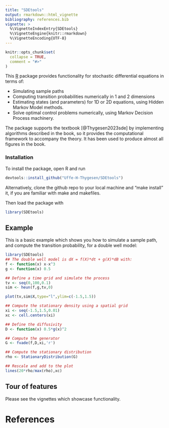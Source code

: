 ```yaml
---
title: "SDEtools"
output: rmarkdown::html_vignette
bibliography: references.bib
vignette: >
  %\VignetteIndexEntry{SDEtools}
  %\VignetteEngine{knitr::rmarkdown}
  %\VignetteEncoding{UTF-8}
---
```


```r
knitr::opts_chunk$set(
  collapse = TRUE,
  comment = "#>"
)
```

This [R](https://r-project.org) package provides functionality for stochastic differential equations in terms of: 

* Simulating sample paths
* Computing transition probabilities numerically in 1 and 2 dimensions
* Estimating states (and parameters) for 1D or 2D equations, using Hidden Markov Model methods.
* Solve optimal control problems numerically, using Markov Decision Process machinery.

The package supports the textbook [@Thygesen2023sde] by implementing algorithms described in the book, so it provides the computational framework to accompany the theory. It has been used to produce almost all figures in the book.

### Installation

To install the package, open R and run 

```r
devtools::install_github("Uffe-H-Thygesen/SDEtools")
```

Alternatively, clone the github repo to your local machine and "make install" it, if you are familiar with make and makefiles. 

Then load the package with 

```r
library(SDEtools)
```

## Example

This is a basic example which shows you how to simulate a sample path, and compute the transition probability, for a double well model:

```r
library(SDEtools)
## The double well model is dX = f(X)*dt + g(X)*dB with:
f <- function(x) x-x^3
g <- function(x) 0.5

## Define a time grid and simulate the process
tv <- seq(0,100,0.1)
sim <- heun(f,g,tv,0)

plot(tv,sim$X,type="l",ylim=c(-1.5,1.5))

## Compute the stationary density using a spatial grid
xi <- seq(-1.5,1.5,0.01)
xc <- cell.centers(xi)

## Define the diffusivity
D <- function(x) 0.5*g(x)^2

## Compute the generator
G <- fvade(f,D,xi,'r')

## Compute the stationary distribution
rho <- StationaryDistribution(G)

## Rescale and add to the plot
lines(20*rho/max(rho),xc)
```

## Tour of features

Please see the vignettes which showcase functionality. 

# References

